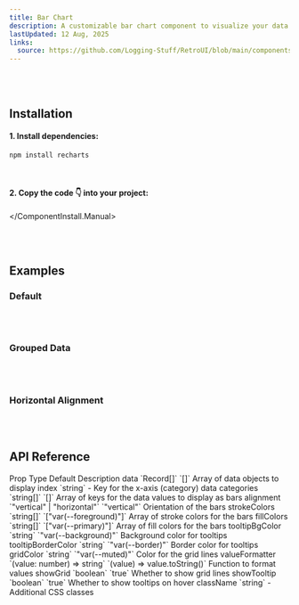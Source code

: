 ```yaml
---
title: Bar Chart
description: A customizable bar chart component to visualize your data with support for multiple categories, custom colors, and horizontal alignment. 📊
lastUpdated: 12 Aug, 2025
links:
  source: https://github.com/Logging-Stuff/RetroUI/blob/main/components/retroui/charts/BarChart.tsx
---
```


<ComponentShowcase name="bar-chart-style-default" />
<br />
<br />

## Installation

<ComponentInstall>
  <ComponentInstall.Cli npmCommand="npx shadcn@latest add 'https://retroui.dev/r/bar-chart.json'" />
  <ComponentInstall.Manual>

#### 1. Install dependencies:

```sh
npm install recharts
```

<br />

#### 2. Copy the code 👇 into your project:

<ComponentSource name="barChart" />

  </ComponentInstall.Manual>
</ComponentInstall>

<br />
<br />

## Examples

### Default

<ComponentShowcase name="bar-chart-style-default" />
<br />
<br />

### Grouped Data

<ComponentShowcase name="bar-chart-style-grouped" />
<br />
<br />

### Horizontal Alignment

<ComponentShowcase name="bar-chart-style-horizontal" />
<br />
<br />

## API Reference

<Table>
  <Table.Header>
    <Table.Row>
      <Table.Head>Prop</Table.Head>
      <Table.Head>Type</Table.Head>
      <Table.Head>Default</Table.Head>
      <Table.Head>Description</Table.Head>
    </Table.Row>
  </Table.Header>
  <Table.Body>
    <Table.Row>
      <Table.Cell className="font-medium">data</Table.Cell>
      <Table.Cell className="*:text-xs">`Record<string, any>[]`</Table.Cell>
      <Table.Cell className="*:text-xs">`[]`</Table.Cell>
      <Table.Cell>Array of data objects to display</Table.Cell>
    </Table.Row>
    <Table.Row>
      <Table.Cell className="font-medium">index</Table.Cell>
      <Table.Cell className="*:text-xs">`string`</Table.Cell>
      <Table.Cell className="*:text-xs">-</Table.Cell>
      <Table.Cell>Key for the x-axis (category) data</Table.Cell>
    </Table.Row>
    <Table.Row>
      <Table.Cell className="font-medium">categories</Table.Cell>
      <Table.Cell className="*:text-xs">`string[]`</Table.Cell>
      <Table.Cell className="*:text-xs">`[]`</Table.Cell>
      <Table.Cell>Array of keys for the data values to display as bars</Table.Cell>
    </Table.Row>
    <Table.Row>
      <Table.Cell className="font-medium">alignment</Table.Cell>
      <Table.Cell className="*:text-xs">`"vertical" | "horizontal"`</Table.Cell>
      <Table.Cell className="*:text-xs">`"vertical"`</Table.Cell>
      <Table.Cell>Orientation of the bars</Table.Cell>
    </Table.Row>
    <Table.Row>
      <Table.Cell className="font-medium">strokeColors</Table.Cell>
      <Table.Cell className="*:text-xs">`string[]`</Table.Cell>
      <Table.Cell className="*:text-xs">`["var(--foreground)"]`</Table.Cell>
      <Table.Cell>Array of stroke colors for the bars</Table.Cell>
    </Table.Row>
    <Table.Row>
      <Table.Cell className="font-medium">fillColors</Table.Cell>
      <Table.Cell className="*:text-xs">`string[]`</Table.Cell>
      <Table.Cell className="*:text-xs">`["var(--primary)"]`</Table.Cell>
      <Table.Cell>Array of fill colors for the bars</Table.Cell>
    </Table.Row>
    <Table.Row>
      <Table.Cell className="font-medium">tooltipBgColor</Table.Cell>
      <Table.Cell className="*:text-xs">`string`</Table.Cell>
      <Table.Cell className="*:text-xs">`"var(--background)"`</Table.Cell>
      <Table.Cell>Background color for tooltips</Table.Cell>
    </Table.Row>
    <Table.Row>
      <Table.Cell className="font-medium">tooltipBorderColor</Table.Cell>
      <Table.Cell className="*:text-xs">`string`</Table.Cell>
      <Table.Cell className="*:text-xs">`"var(--border)"`</Table.Cell>
      <Table.Cell>Border color for tooltips</Table.Cell>
    </Table.Row>
    <Table.Row>
      <Table.Cell className="font-medium">gridColor</Table.Cell>
      <Table.Cell className="*:text-xs">`string`</Table.Cell>
      <Table.Cell className="*:text-xs">`"var(--muted)"`</Table.Cell>
      <Table.Cell>Color for the grid lines</Table.Cell>
    </Table.Row>
    <Table.Row>
      <Table.Cell className="font-medium">valueFormatter</Table.Cell>
      <Table.Cell className="*:text-xs">`(value: number) => string`</Table.Cell>
      <Table.Cell className="*:text-xs">`(value) => value.toString()`</Table.Cell>
      <Table.Cell>Function to format values</Table.Cell>
    </Table.Row>
    <Table.Row>
      <Table.Cell className="font-medium">showGrid</Table.Cell>
      <Table.Cell className="*:text-xs">`boolean`</Table.Cell>
      <Table.Cell className="*:text-xs">`true`</Table.Cell>
      <Table.Cell>Whether to show grid lines</Table.Cell>
    </Table.Row>
    <Table.Row>
      <Table.Cell className="font-medium">showTooltip</Table.Cell>
      <Table.Cell className="*:text-xs">`boolean`</Table.Cell>
      <Table.Cell className="*:text-xs">`true`</Table.Cell>
      <Table.Cell>Whether to show tooltips on hover</Table.Cell>
    </Table.Row>
    <Table.Row>
      <Table.Cell className="font-medium">className</Table.Cell>
      <Table.Cell className="*:text-xs">`string`</Table.Cell>
      <Table.Cell className="*:text-xs">-</Table.Cell>
      <Table.Cell>Additional CSS classes</Table.Cell>
    </Table.Row>
  </Table.Body>
</Table>
